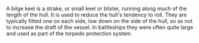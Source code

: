 A bilge keel is a strake, or small keel or blister, running along much of the length of the hull. It is used to reduce the hull's tendency to roll. They are typically fitted one on each side, low down on the side of the hull, so as not to increase the draft of the vessel. In battleships they were often quite large and used as part of the torpedo protection system.

{{stub}}